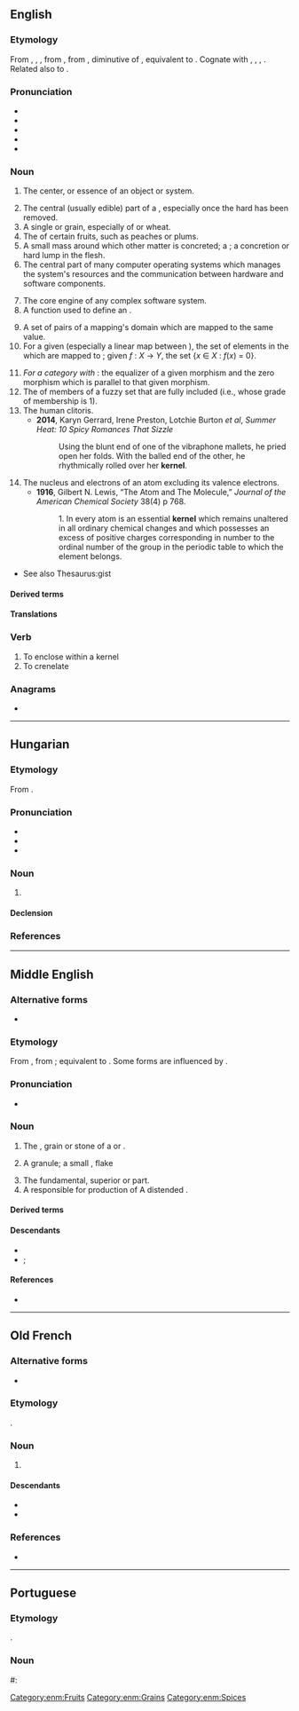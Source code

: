 {{also|kérnél}}
==English==
===Etymology===
{{root|en|ine-pro|*ǵerh₂-}}
From , , , from , from , diminutive of , equivalent to . Cognate with , , , . Related also to .

===Pronunciation===
*
*
*
*
*

===Noun===

# The center, or essence of an object or system.
#:
#:
# The central (usually edible) part of a , especially once the hard  has been removed.
# A single  or grain, especially of  or wheat.
# The  of certain fruits, such as peaches or plums.
# A small mass around which other matter is concreted; a ; a concretion or hard lump in the flesh.
# The central part of many computer operating systems which manages the system's resources and the communication between hardware and software components.
#:
#:
#: {{ux|en|The Linux '''kernel''' is open-source.}}
# The core engine of any complex software system.
# A function used to define an .
#: {{ux|en|The Dirichlet '''kernel''' convolved with a function yields its Fourier series approximation.}}
# A set of pairs of a mapping's domain which are mapped to the same value.
# For a given  (especially a linear map between ), the set of elements in the  which are mapped to ; {{lb|en|formally}} given ''f''&nbsp;:&nbsp;''X''&nbsp;→&nbsp;''Y'', the set {''x''&nbsp;∈&nbsp;''X''&nbsp;:&nbsp;''f''(''x'')&nbsp;=&nbsp;0}.
#:
#:
# ''For a category with'' : the equalizer of a given morphism and the zero morphism which is parallel to that given morphism.
# The of members of a fuzzy set that are fully included (i.e., whose grade of membership is 1).
# The human clitoris.
#* '''2014''', Karyn Gerrard, Irene Preston, Lotchie Burton ''et al'', ''Summer Heat: 10 Spicy Romances That Sizzle''
#*: Using the blunt end of one of the vibraphone mallets, he pried open her folds. With the balled end of the other, he rhythmically rolled over her '''kernel'''.
# The nucleus and electrons of an atom excluding its valence electrons.
#* '''1916''', Gilbert N. Lewis, “The Atom and The Molecule,” ''Journal of the American Chemical Society'' 38(4) p 768.
#*: 1. In every atom is an essential '''kernel''' which remains unaltered in all ordinary chemical changes and which possesses an excess of positive charges corresponding in number to the ordinal number of the group in the periodic table to which the element belongs.
* {{sense|core or essence}} See also Thesaurus:gist

====Derived terms====
====Translations====
===Verb===

# To enclose within a kernel
# To crenelate

===Anagrams===
*

----

==Hungarian==

===Etymology===
From .

===Pronunciation===
*
*
*

===Noun===

# {{gloss|the central part of many computer operating systems}}
#:

====Declension====
===References===
<references/>

----

==Middle English==

===Alternative forms===
*

===Etymology===
From , from ; equivalent to . Some forms are influenced by .

===Pronunciation===
*

===Noun===

# The , grain or stone of a  or .
# {{lb|enm|by extension}} A granule; a small , flake
# The fundamental, superior or  part.
# A  responsible for production of A distended .

====Derived terms====
====Descendants====
*
* ; 

====References====
*

[[Category:enm:Fruits]]
[[Category:enm:Grains]]
[[Category:enm:Spices]]

----

==Old French==

===Alternative forms===
*

===Etymology===
.

===Noun===

# {{gloss|space in a battlement from which weapons may be used on an incoming enemy}}

====Descendants====
*
*

===References===
*

----

==Portuguese==

===Etymology===
.

===Noun===

#: